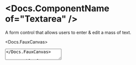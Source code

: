 


<Meta of={Stories} />

# <Docs.ComponentName of="Textarea" />

A form control that allows users to enter & edit a mass of text.

<Docs.FauxCanvas>
  <Textarea placeholder="Type something!" sizer={Textarea.sizer.medium} />
</Docs.FauxCanvas>

<Docs.TableOfContents />

<Docs.Props of={Stories} nativeBase="textarea" wrapper="Field" />
<Docs.ControlStates of={Stories} />

## Controlling the height

Minimum vertical sizing of textareas is done via the `rows` prop (the default is
2 rows). The <Docs of="Textarea" /> will automatically grow up to the `maxRows`
prop to accomodate the value (the default is 10 rows). For an unbounded height,
you can use `maxRows={Infinity}`.

<Canvas of={Stories.AutoResizableHeight} sourceState="shown" />

For a fixed height, use the same value for `rows` and `maxRows`.

<Canvas of={Stories.FixedHeight} sourceState="shown" />

To prevent the user from being able to resize the <Docs of="Textarea" />
manually, use the `disableManualResize` prop.

<Canvas of={Stories.DisableManualResize} sourceState="shown" />

<Docs.Sizing of={Stories} wrapper="Field" />

<Docs.ReactHookFormDemo
  of={Stories}
  fieldName="ironSpecs"
  initialValue={`115x Dynamic Gold\n7 iron: 37.5 finished\n7 iron: 62.5 lie angle`}
  componentProps={{
    label: 'Iron specs',
    hint: 'Try editting me!',
  }}
/>

<Docs.FormikDemo
  of={Stories}
  fieldName="ironSpecs"
  initialValue={`115x Dynamic Gold\n7 iron: 37.5 finished\n7 iron: 62.5 lie angle`}
  componentProps={{
    label: 'Iron specs',
    hint: 'Try editting me!',
  }}
/>
